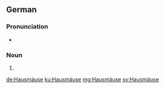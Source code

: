 ==German==

===Pronunciation===
* {{IPA|/ˈhaʊ̯sˌmɔɪ̯zə/|lang=de}}

===Noun===
{{head|de|noun form}}

# {{plural of|Hausmaus|lang=de}}

[[de:Hausmäuse]]
[[ku:Hausmäuse]]
[[mg:Hausmäuse]]
[[sv:Hausmäuse]]